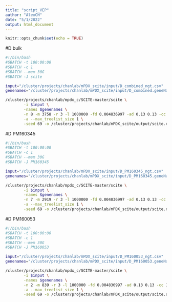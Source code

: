 ```yaml
---
title: "script_VEP"
author: "AlexCH"
date: "5/1/2022"
output: html_document
---
```


```r
knitr::opts_chunk$set(echo = TRUE)
```


#D bulk
```bash
#!/bin/bash
#SBATCH -t 100:00:00
#SBATCH -c 1
#SBATCH --mem 30G
#SBATCH -J scite

input="/cluster/projects/chanlab/mPDX_scite/input/D_combined_ngt.csv"
genenames="/cluster/projects/chanlab/mPDX_scite/input/D_combined.geneNames"

/cluster/projects/chanlab/mpdx_c/SCITE-master/scite \
        -i $input \
        -names $genenames \
        -n 8 -m 3758 -r 3 -l 1000000 -fd 0.004836997 -ad 0.13 0.13 -cc 1.299164e-05 \
        -a --max_treelist_size 1 \
        -seed 69 -o /cluster/projects/chanlab/mPDX_scite/output/scite.out_D_combined_20220501

```
 

#D PM160345
```bash
#!/bin/bash
#SBATCH -t 100:00:00
#SBATCH -c 1
#SBATCH --mem 30G
#SBATCH -J PM160345

input="/cluster/projects/chanlab/mPDX_scite/input/D_PM160345_ngt.csv"
genenames="/cluster/projects/chanlab/mPDX_scite/input/D_PM160345.geneNames"

/cluster/projects/chanlab/mpdx_c/SCITE-master/scite \
        -i $input \
        -names $genenames \
        -n 7 -m 2919 -r 3 -l 1000000 -fd 0.004836997 -ad 0.13 0.13 -cc 1.299164e-05 \
        -a --max_treelist_size 1 \
        -seed 69 -o /cluster/projects/chanlab/mPDX_scite/output/scite.out_D_PM160345_20220501
```

#D PM160053
```bash
#!/bin/bash
#SBATCH -t 100:00:00
#SBATCH -c 1
#SBATCH --mem 30G
#SBATCH -J PM160053

input="/cluster/projects/chanlab/mPDX_scite/input/D_PM160053_ngt.csv"
genenames="/cluster/projects/chanlab/mPDX_scite/input/D_PM160053.geneNames"

/cluster/projects/chanlab/mpdx_c/SCITE-master/scite \
        -i $input \
        -names $genenames \
        -n 2 -m 839 -r 3 -l 1000000 -fd 0.004836997 -ad 0.13 0.13 -cc 1.299164e-05 \
        -a --max_treelist_size 1 \
        -seed 69 -o /cluster/projects/chanlab/mPDX_scite/output/scite.out_D_PM160053_20220501
```

